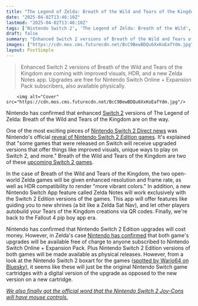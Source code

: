 ```yaml
---
title: "The Legend of Zelda: Breath of the Wild and Tears of the Kingdom are getting enhanced Nintendo Switch 2 Edition releases, with improved frame rate, resolution, and more"
date: "2025-04-02T13:46:10Z"
lastmod: "2025-04-02T13:46:10Z"
tags: ['Nintendo Switch 2', 'The Legend of Zelda: Breath of the Wild', 'The Legend of Zelda: Tears of the Kingdom', 'Open-World', 'Action-Adventure', 'Nintendo Switch Online']
draft: false
summary: "Enhanced Switch 2 versions of Breath of the Wild and Tears of the Kingdom are coming with improved visuals, HDR, and a new Zelda Notes app.  Upgrades are free for Nintendo Switch Online + Expansion Pack subscribers, also available physically."
images: ["https://cdn.mos.cms.futurecdn.net/BcC9BewBDQu6XxKoEafYdm.jpg"]
layout: PostSimple
---
```

> Enhanced Switch 2 versions of Breath of the Wild and Tears of the Kingdom are coming with improved visuals, HDR, and a new Zelda Notes app.  Upgrades are free for Nintendo Switch Online + Expansion Pack subscribers, also available physically.


        <img alt="Cover" src="https://cdn.mos.cms.futurecdn.net/BcC9BewBDQu6XxKoEafYdm.jpg"/>
        
Nintendo has confirmed that enhanced [<u>Switch 2</u>](https://www.gamesradar.com/nintendo-switch-2-guide/) versions of The Legend of Zelda: Breath of the Wild and Tears of the Kingdom are on the way.

One of the most exciting pieces of [<u>Nintendo Switch 2 Direct news</u>](https://www.gamesradar.com/news/live/nintendo-switch-2-direct-news-live-april-2-announcements/) was Nintendo's official [reveal of Nintendo Switch 2 <em>Edition </em>games](https://www.gamesradar.com/platforms/nintendo-switch-2/nintendo-switch-2-upgrades-for-nintendo-switch-games-are-coming-with-metroid-prime-4-and-pokemon-legends-z-a-confirmed-for-the-new-console/). It's explained that "some games that were released on Switch will receive upgraded versions that offer things like improved visuals, unique ways to play on Switch 2, and more." Breath of the Wild and Tears of the Kingdom are two of these [<u>upcoming Switch 2 games</u>](https://www.gamesradar.com/upcoming-switch-2-games/).

In the case of Breath of the Wild and Tears of the Kingdom, the two open-world Zelda games will be given enhanced resolution and frame rate, as well as HDR compatibility to render "more vibrant colors." In addition, a new Nintendo Switch App feature called Zelda Notes will work exclusively with the Switch 2 Edition versions of the games. This app will offer features like guiding you to new shrines (a bit like a Zelda Sat Nav), and let other players autobuild your Tears of the Kingdom creations via QR codes. Finally, we're back to the Fallout 4 pip boy app era.

Nintendo has confirmed that Nintendo Switch 2 Edition upgrades will cost money. However, in Zelda's case [Nintendo has confirmed](https://www.nintendo.com/us/whatsnew/whats-new-with-nintendo-switch-online-on-nintendo-switch-2/) that both game's upgrades will be available free of charge to anyone subscribed to Nintendo Switch Online + Expansion Pack. Plus Nintendo Switch 2 Edition versions of both games will be made available as physical releases. However, from a look at the Nintendo Switch 2 boxart for the games ([spotted by Wario64 on Bluesky](https://bsky.app/profile/wario64.bsky.social/post/3lltnlsnk662v)), it seems like these will just be the original Nintendo Switch game cartridges with a digital version of the upgrade as opposed to the new version on a new cartridge.

[<em>We also finally got the official word that the Nintendo Switch 2 Joy-Cons will have mouse controls.</em>](https://www.gamesradar.com/platforms/nintendo-switch-2/nintendo-confirms-that-nintendo-switch-2-joy-cons-will-have-mouse-controls-built-in/)
        